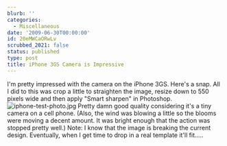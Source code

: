 ```yaml
---
blurb: ''
categories:
  - Miscellaneous
date: '2009-06-30T00:00:00'
id: 20eMWCaORwLv
scrubbed_2021: false
status: published
type: post
title: iPhone 3GS Camera is Impressive
---
```


I'm pretty impressed with the camera on the iPhone 3GS. Here's a
snap. All I did to this was crop a little to straighten the image,
resize down to 550 pixels wide and then apply "Smart sharpen" in
Photoshop.
![iphone-test-photo.jpg](http://www.alanwsmith.com/blog/wp-content/uploads/2009/06/iphone-test-photo.jpg)
Pretty damn good quality considering it's a tiny camera on a cell
phone. (Also, the wind was blowing a little so the blooms were
moving a decent amount. It was bright enough that the action was
stopped pretty well.) Note: I know that the image is breaking the
current design. Eventually, when I get time to drop in a real
template it'll fit.....
